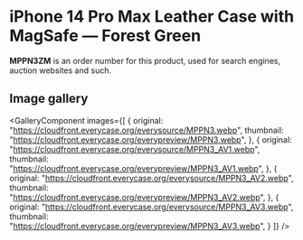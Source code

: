 
# iPhone 14 Pro Max Leather Case with MagSafe — Forest Green

<Callout type='info' emoji='👉🏻'>**MPPN3ZM** is an order number for this product, used for search engines, auction websites and such.</Callout>

## Image gallery

<GalleryComponent
    images={[
      {
        original: "https://cloudfront.everycase.org/everysource/MPPN3.webp",
        thumbnail: "https://cloudfront.everycase.org/everypreview/MPPN3.webp",
      },
      {
        original: "https://cloudfront.everycase.org/everysource/MPPN3_AV1.webp",
        thumbnail: "https://cloudfront.everycase.org/everypreview/MPPN3_AV1.webp",
      },
      {
        original: "https://cloudfront.everycase.org/everysource/MPPN3_AV2.webp",
        thumbnail: "https://cloudfront.everycase.org/everypreview/MPPN3_AV2.webp",
      },
      {
        original: "https://cloudfront.everycase.org/everysource/MPPN3_AV3.webp",
        thumbnail: "https://cloudfront.everycase.org/everypreview/MPPN3_AV3.webp",
      }
    ]}
  />
